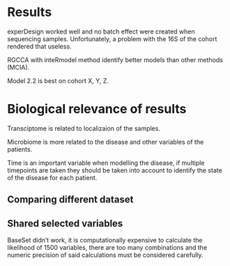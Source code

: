 # Results

experDesign worked well and no batch effect were created when sequencing samples.
Unfortunately, a problem with the 16S of the cohort rendered that useless.

RGCCA with inteRmodel method identify better models than other methods (MCIA).

Model 2.2 is best on cohort X, Y, Z.

# Biological relevance of results

Transciptome is related to localizaion of the samples.

Microbiome is more related to the disease and other variables of the patients.

Time is an important variable when modelling the disease, if multiple timepoints are taken they should be taken into account to identify the state of the disease for each patient.

## Comparing different dataset

## Shared selected variables

BaseSet didn't work, it is computationally expensive to calculate the likelihood of 1500 variables, there are too many combinations and the numeric precision of said calculations must be considered carefully.
